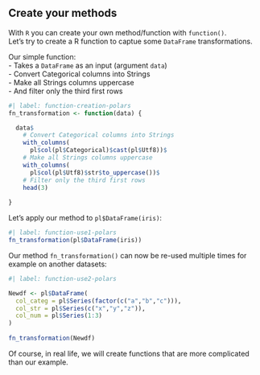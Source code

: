 ## Create your methods

With `R` you can create your own method/function with `function()`.  
Let's try to create a R function to captue some `DataFrame` transformations.  

Our simple function:  
- Takes a `DataFrame` as an input (argument `data`)  
- Convert Categorical columns into Strings  
- Make all Strings columns uppercase  
- And filter only the third first rows


```r
#| label: function-creation-polars
fn_transformation <- function(data) {

  data$
    # Convert Categorical columns into Strings 
    with_columns(
      pl$col(pl$Categorical)$cast(pl$Utf8))$
    # Make all Strings columns uppercase
    with_columns(
      pl$col(pl$Utf8)$str$to_uppercase())$
    # Filter only the third first rows
    head(3)
  
}
```

Let's apply our method to `pl$DataFrame(iris)`:  

```r
#| label: function-use1-polars
fn_transformation(pl$DataFrame(iris))
```

Our method `fn_transformation()` can now be re-used multiple times for example on another datasets:  

```r
#| label: function-use2-polars

Newdf <- pl$DataFrame(
  col_categ = pl$Series(factor(c("a","b","c"))),
  col_str = pl$Series(c("x","y","z")),
  col_num = pl$Series(1:3)
)
  
fn_transformation(Newdf)
```

Of course, in real life, we will create functions that are more complicated than our example.


